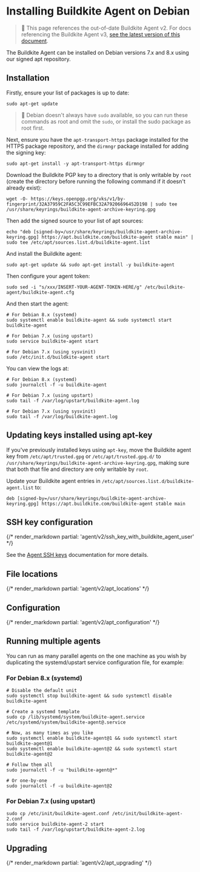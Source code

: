# Installing Buildkite Agent on Debian

>🚧 This page references the out-of-date Buildkite Agent v2.
> For docs referencing the Buildkite Agent v3, <a href="/docs/agent/v3/debian">see the latest version of this document</a>.

The Buildkite Agent can be installed on Debian versions 7.x and 8.x using our signed apt repository.


## Installation

Firstly, ensure your list of packages is up to date:

```shell
sudo apt-get update
```

>📘
> Debian doesn't always have <code>sudo</code> available, so you can run these commands as root and omit the <code>sudo</code>, or install the sudo package as root first.

Next, ensure you have the `apt-transport-https` package installed for the HTTPS package repository, and the `dirmngr` package installed for adding the signing key:

```shell
sudo apt-get install -y apt-transport-https dirmngr
```

Download the Buildkite PGP key to a directory that is only writable by `root` (create the directory before running the following command if it doesn't already exist):

```shell
wget -O- https://keys.openpgp.org/vks/v1/by-fingerprint/32A37959C2FA5C3C99EFBC32A79206696452D198 | sudo tee /usr/share/keyrings/buildkite-agent-archive-keyring.gpg
```

Then add the signed source to your list of apt sources:

```shell
echo "deb [signed-by=/usr/share/keyrings/buildkite-agent-archive-keyring.gpg] https://apt.buildkite.com/buildkite-agent stable main" | sudo tee /etc/apt/sources.list.d/buildkite-agent.list
```

And install the Buildkite agent:

```shell
sudo apt-get update && sudo apt-get install -y buildkite-agent
```

Then configure your agent token:

```shell
sudo sed -i "s/xxx/INSERT-YOUR-AGENT-TOKEN-HERE/g" /etc/buildkite-agent/buildkite-agent.cfg
```

And then start the agent:

```shell
# For Debian 8.x (systemd)
sudo systemctl enable buildkite-agent && sudo systemctl start buildkite-agent

# For Debian 7.x (using upstart)
sudo service buildkite-agent start

# For Debian 7.x (using sysvinit)
sudo /etc/init.d/buildkite-agent start
```

You can view the logs at:

```shell
# For Debian 8.x (systemd)
sudo journalctl -f -u buildkite-agent

# For Debian 7.x (using upstart)
sudo tail -f /var/log/upstart/buildkite-agent.log

# For Debian 7.x (using sysvinit)
sudo tail -f /var/log/buildkite-agent.log
```

## Updating keys installed using apt-key

If you've previously installed keys using `apt-key`, move the Buildkite agent key from `/etc/apt/trusted.gpg` or `/etc/apt/trusted.gpg.d/` to `/usr/share/keyrings/buildkite-agent-archive-keyring.gpg`, making sure that both that file and directory are only writable by `root`.

Update your Buildkite agent entries in `/etc/apt/sources.list.d/buildkite-agent.list` to:

```shell
deb [signed-by=/usr/share/keyrings/buildkite-agent-archive-keyring.gpg] https://apt.buildkite.com/buildkite-agent stable main
```

## SSH key configuration

{/* render_markdown partial: 'agent/v2/ssh_key_with_buildkite_agent_user' */}

See the [Agent SSH keys](/docs/agent/v2/ssh-keys) documentation for more details.

## File locations

{/* render_markdown partial: 'agent/v2/apt_locations' */}

## Configuration

{/* render_markdown partial: 'agent/v2/apt_configuration' */}

## Running multiple agents

You can run as many parallel agents on the one machine as you wish by duplicating the systemd/upstart service configuration file, for example:

### For Debian 8.x (systemd)

```shell
# Disable the default unit
sudo systemctl stop buildkite-agent && sudo systemctl disable buildkite-agent

# Create a systemd template
sudo cp /lib/systemd/system/buildkite-agent.service /etc/systemd/system/buildkite-agent@.service

# Now, as many times as you like
sudo systemctl enable buildkite-agent@1 && sudo systemctl start buildkite-agent@1
sudo systemctl enable buildkite-agent@2 && sudo systemctl start buildkite-agent@2

# Follow them all
sudo journalctl -f -u "buildkite-agent@*"

# Or one-by-one
sudo journalctl -f -u buildkite-agent@2
```

### For Debian 7.x (using upstart)

```shell
sudo cp /etc/init/buildkite-agent.conf /etc/init/buildkite-agent-2.conf
sudo service buildkite-agent-2 start
sudo tail -f /var/log/upstart/buildkite-agent-2.log
```

## Upgrading

{/* render_markdown partial: 'agent/v2/apt_upgrading' */}

